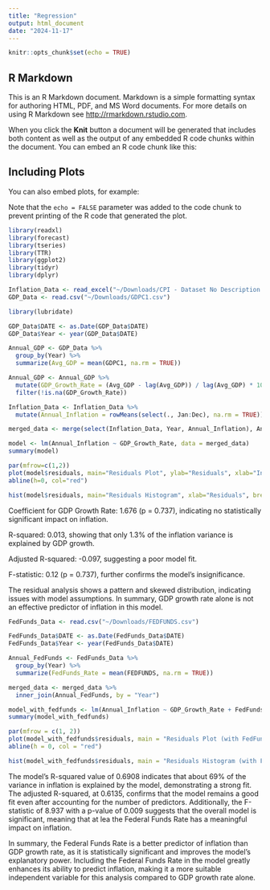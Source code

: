```yaml
---
title: "Regression"
output: html_document
date: "2024-11-17"
---
```


```r
knitr::opts_chunk$set(echo = TRUE)
```

## R Markdown

This is an R Markdown document. Markdown is a simple formatting syntax for authoring HTML, PDF, and MS Word documents. For more details on using R Markdown see <http://rmarkdown.rstudio.com>.

When you click the **Knit** button a document will be generated that includes both content as well as the output of any embedded R code chunks within the document. You can embed an R code chunk like this:


## Including Plots

You can also embed plots, for example:

Note that the `echo = FALSE` parameter was added to the code chunk to prevent printing of the R code that generated the plot.
```r
library(readxl)
library(forecast)
library(tseries)
library(TTR)
library(ggplot2)
library(tidyr)
library(dplyr)
```
```r
Inflation_Data <- read_excel("~/Downloads/CPI - Dataset No Description.xlsx")
GDP_Data <- read.csv("~/Downloads/GDPC1.csv")
```
```r
library(lubridate)
```

```r
GDP_Data$DATE <- as.Date(GDP_Data$DATE)
GDP_Data$Year <- year(GDP_Data$DATE)
```


```r
Annual_GDP <- GDP_Data %>%
  group_by(Year) %>%
  summarize(Avg_GDP = mean(GDPC1, na.rm = TRUE))
```
```r
Annual_GDP <- Annual_GDP %>%
  mutate(GDP_Growth_Rate = (Avg_GDP - lag(Avg_GDP)) / lag(Avg_GDP) * 100) %>%
  filter(!is.na(GDP_Growth_Rate))
```
```r
Inflation_Data <- Inflation_Data %>%
  mutate(Annual_Inflation = rowMeans(select(., Jan:Dec), na.rm = TRUE))
```
```r
merged_data <- merge(select(Inflation_Data, Year, Annual_Inflation), Annual_GDP, by = "Year")
```
```r
model <- lm(Annual_Inflation ~ GDP_Growth_Rate, data = merged_data)
summary(model)
```
```r
par(mfrow=c(1,2))
plot(model$residuals, main="Residuals Plot", ylab="Residuals", xlab="Index")
abline(h=0, col="red")

hist(model$residuals, main="Residuals Histogram", xlab="Residuals", breaks=10)
```
Coefficient for GDP Growth Rate: 1.676 (p = 0.737), indicating no statistically significant impact on inflation.

R-squared: 0.013, showing that only 1.3% of the inflation variance is explained by GDP growth.

Adjusted R-squared: -0.097, suggesting a poor model fit.

F-statistic: 0.12 (p = 0.737), further confirms the model's insignificance.

The residual analysis shows a pattern and skewed distribution, indicating issues with model assumptions. In summary, GDP growth rate alone is not an effective predictor of inflation in this model.

```r
FedFunds_Data <- read.csv("~/Downloads/FEDFUNDS.csv")
```

```r
FedFunds_Data$DATE <- as.Date(FedFunds_Data$DATE)
FedFunds_Data$Year <- year(FedFunds_Data$DATE)
```
```r
Annual_FedFunds <- FedFunds_Data %>%
  group_by(Year) %>%
  summarize(FedFunds_Rate = mean(FEDFUNDS, na.rm = TRUE))
```

```r
merged_data <- merged_data %>%
  inner_join(Annual_FedFunds, by = "Year")
```
```r
model_with_fedfunds <- lm(Annual_Inflation ~ GDP_Growth_Rate + FedFunds_Rate, data = merged_data)
summary(model_with_fedfunds)
```
```r
par(mfrow = c(1, 2))
plot(model_with_fedfunds$residuals, main = "Residuals Plot (with FedFunds)", ylab = "Residuals", xlab = "Index")
abline(h = 0, col = "red")

hist(model_with_fedfunds$residuals, main = "Residuals Histogram (with FedFunds)", xlab = "Residuals", breaks = 10)
```
The model’s R-squared value of 0.6908 indicates that about 69% of the variance in inflation is explained by the model, demonstrating a strong fit. The adjusted R-squared, at 0.6135, confirms that the model remains a good fit even after accounting for the number of predictors. Additionally, the F-statistic of 8.937 with a p-value of 0.009 suggests that the overall model is significant, meaning that at lea the Federal Funds Rate has a meaningful impact on inflation.

In summary, the Federal Funds Rate is a better predictor of inflation than GDP growth rate, as it is statistically significant and improves the model’s explanatory power. Including the Federal Funds Rate in the model greatly enhances its ability to predict inflation, making it a more suitable independent variable for this analysis compared to GDP growth rate alone.
